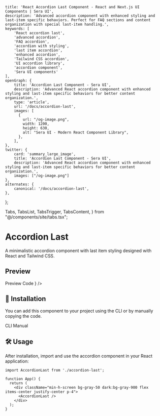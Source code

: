     title: 'React Accordion Last Component - React and Next.js UI Components | Sera UI',
    description: 'Advanced accordion component with enhanced styling and last-item specific behaviors. Perfect for FAQ sections and content organization with special last-item handling.',
    keywords: [
        'React accordion last',
        'advanced accordion',
        'FAQ accordion',
        'accordion with styling',
        'last item accordion',
        'enhanced accordion',
        'Tailwind CSS accordion',
        'UI accordion library',
        'accordion component',
        'Sera UI components'
    ],
    openGraph: {
        title: 'Accordion Last Component - Sera UI',
        description: 'Advanced React accordion component with enhanced styling and last-item specific behaviors for better content organization.',
        type: 'article',
        url: '/docs/accordion-last',
        images: [
          {
            url: "/og-image.png",
            width: 1200,
            height: 630,
            alt: "Sera UI - Modern React Component Library",
          },
        ],
    },
    twitter: {
        card: 'summary_large_image',
        title: 'Accordion Last Component - Sera UI',
        description: 'Advanced React accordion component with enhanced styling and last-item specific behaviors for better content organization.',
        images: ["/og-image.png"]
    },
    alternates: {
        canonical: '/docs/accordion-last',
    },
};

  Tabs,
  TabsList,
  TabsTrigger,
  TabsContent,
} from "@/components/site/tabs.tsx";



# Accordion Last <AI dir="left"/>
A minimalistic accordion component with last item styling designed with React and Tailwind CSS.

## Preview


<Tabs defaultValue="preview" className="">
  <TabsList>
    <TabsTrigger value="preview">Preview</TabsTrigger>
    <TabsTrigger value="code">Code</TabsTrigger>
  </TabsList>
  <TabsContent value="preview">
    <ComponentRenderer component={<AccordionLast />} />
  </TabsContent>
  <TabsContent value="code">
    <CodeBlock filePath="src/app/docs/accordion-last/accordion-last.tsx" />
  </TabsContent>
</Tabs>

## 🚀 Installation
You can add this component to your project using the CLI or by manually copying the code.

<Tabs defaultValue="cli" className="">
  <TabsList>
    <TabsTrigger value="cli">CLI</TabsTrigger>
    <TabsTrigger value="manual">Manual</TabsTrigger>
  </TabsList>
  <TabsContent value="cli">
    <Cli command={`add accordion-last.json`} />
  </TabsContent>

  <TabsContent value="manual">
    <CodeBlock filePath="src/app/docs/accordion-last/accordion-last.tsx" />
  </TabsContent>
</Tabs>

## 🛠️ Usage

After installation, import and use the accordion component in your React application:

```tsx
import AccordionLast from './accordion-last';

function App() {
  return (
    <div className="min-h-screen bg-gray-50 dark:bg-gray-900 flex items-center justify-center p-4">
      <AccordionLast />
    </div>
  );
}
```
